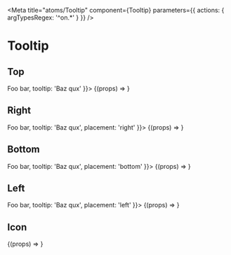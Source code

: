

<Meta
  title="atoms/Tooltip"
  component={Tooltip}
  parameters={{ actions: { argTypesRegex: '^on.*' } }}
/>

# Tooltip

## Top

<Canvas>
  <Story name="Top" args={{ children: <Body>Foo bar</Body>, tooltip: 'Baz qux' }}>
    {(props) => <Tooltip {...props} />}
  </Story>
</Canvas>

## Right

<Canvas>
  <Story
    name="Right"
    args={{ children: <Body>Foo bar</Body>, tooltip: 'Baz qux', placement: 'right' }}>
    {(props) => <Tooltip {...props} />}
  </Story>
</Canvas>

## Bottom

<Canvas>
  <Story
    name="Bottom"
    args={{ children: <Body>Foo bar</Body>, tooltip: 'Baz qux', placement: 'bottom' }}>
    {(props) => <Tooltip {...props} />}
  </Story>
</Canvas>

## Left

<Canvas>
  <Story
    name="Left"
    args={{ children: <Body>Foo bar</Body>, tooltip: 'Baz qux', placement: 'left' }}>
    {(props) => <Tooltip {...props} />}
  </Story>
</Canvas>

## Icon

<Canvas>
  <Story name="Icon" args={{ tooltip: 'Foo bar', placement: 'right' }}>
    {(props) => <Tooltip {...props} />}
  </Story>
</Canvas>
